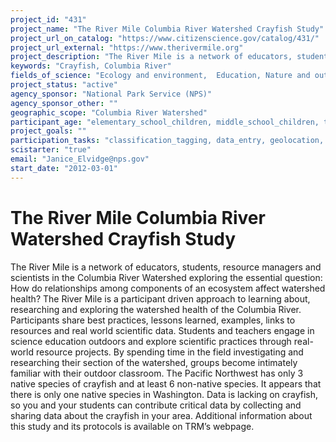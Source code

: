 ```yaml
---
project_id: "431"
project_name: "The River Mile Columbia River Watershed Crayfish Study"
project_url_on_catalog: "https://www.citizenscience.gov/catalog/431/"
project_url_external: "https://www.therivermile.org"
project_description: "The River Mile is a network of educators, students, resource managers and scientists in the Columbia River Watershed exploring the essential question: How do relationships among components of an ecosystem affect watershed health? The River Mile is a participant driven approach to learning about, researching and exploring the watershed health of the Columbia River. Participants share best practices, lessons learned, examples, links to resources and real world scientific data. Students and teachers engage in science education outdoors and explore scientific practices through real-world resource projects. By spending time in the field investigating and researching their section of the watershed, groups become intimately familiar with their outdoor classroom. The Pacific Northwest has only 3 native species of crayfish and at least 6 non-native species. It appears that there is only one native species in Washington. Data is lacking on crayfish, so you and your students can contribute critical data by collecting and sharing data about the crayfish in your area. Additional information about this study and its protocols is available on TRM\u2019s webpage."
keywords: "Crayfish, Columbia River"
fields_of_science: "Ecology and environment,  Education, Nature and outdoors, Ocean/water and marine"
project_status: "active"
agency_sponsor: "National Park Service (NPS)"
agency_sponsor_other: ""
geographic_scope: "Columbia River Watershed"
participant_age: "elementary_school_children, middle_school_children, teens"
project_goals: ""
participation_tasks: "classification_tagging, data_entry, geolocation, identification, measurement, observation, photography, sample_analysis, specimen_sample_collection"
scistarter: "true"
email: "Janice_Elvidge@nps.gov"
start_date: "2012-03-01"
---
```


# The River Mile Columbia River Watershed Crayfish Study

The River Mile is a network of educators, students, resource managers and scientists in the Columbia River Watershed exploring the essential question: How do relationships among components of an ecosystem affect watershed health? The River Mile is a participant driven approach to learning about, researching and exploring the watershed health of the Columbia River. Participants share best practices, lessons learned, examples, links to resources and real world scientific data. Students and teachers engage in science education outdoors and explore scientific practices through real-world resource projects. By spending time in the field investigating and researching their section of the watershed, groups become intimately familiar with their outdoor classroom. The Pacific Northwest has only 3 native species of crayfish and at least 6 non-native species. It appears that there is only one native species in Washington. Data is lacking on crayfish, so you and your students can contribute critical data by collecting and sharing data about the crayfish in your area. Additional information about this study and its protocols is available on TRM’s webpage.
